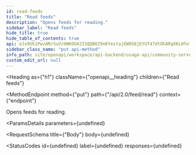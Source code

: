 ```yaml
---
id: read-feeds
title: "Read feeds"
description: "Opens feeds for reading."
sidebar_label: "Read feeds"
hide_title: true
hide_table_of_contents: true
api: eJx9Uk1PwzAM/SuVz9WKOO42ISQQB6Z9nKYestajEW0S8jEYUf47dtOhARqXKLHfe7afE8GLFwfzHRwQW6hLcNgEK/2JYhEWwXfayk/hpVYPKFq0jLV0gxLeCYdQJ2K16BorDcNgDs8GlStYkU5tC8ZL9TIjzoCk2BLGBE9PI3xHj0oYWd3ObirmVJP8uZN10+GA1OSVfiL4k0FSIZEnPBFTchNdTpegxMDZH1xIiWEHPdKl7xlxp4chKKpYrNEe0Rar+/WmWCwfSYSeLg/XC4/OA/GNdn4QiiWmGiuqmeeGX55EaLTyqPz/9kyTePzwlekFDUJ1gu1ZIHu14zEJSW7ROW6tzAuhNXTUEUNi3AuHW9unxOG3gJYXStejsFLsedxdnS7WsdxuSEcELnFp6Oto6HThL3FOKY4fRR/+elvCCB7PVF6hxJjXRR2e8Tl1lfG90Ixmb+qU0hc06exL
sidebar_class_name: "put api-method"
info_path: site/openapi/workspace/api-backend/usage-api/community-server-rest-api
custom_edit_url: null
---
```



<Heading
  as={"h1"}
  className={"openapi__heading"}
  children={"Read feeds"}
>
</Heading>

<MethodEndpoint
  method={"put"}
  path={"/api/2.0/feed/read"}
  context={"endpoint"}
>
  
</MethodEndpoint>



Opens feeds for reading.

<ParamsDetails
  parameters={undefined}
>
  
</ParamsDetails>

<RequestSchema
  title={"Body"}
  body={undefined}
>
  
</RequestSchema>

<StatusCodes
  id={undefined}
  label={undefined}
  responses={undefined}
>
  
</StatusCodes>


      
